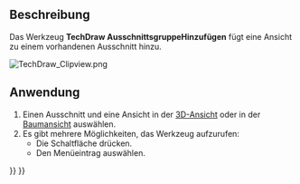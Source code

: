 <languages/>

{{Docnav/de
|
|
|[[TechDraw_Workbench/de|TechDraw]]
|IconL=
|IconR=
|IconC=Workbench_TechDraw.svg
}}

{{VeryImportantMessage|Dieses Werkzeug ist veraltet und wird in {{VersionPlus/de|1.0}} nicht mehr enthalten sein.<br>Ansichten können jetzt mit Ziehen und Ablegen zwischen [[TechDraw_ClipGroup/de|Ausschnittsgruppen]] in der [[Tree_View/de|Baumansicht]] verschoben werden.}}

{{GuiCommand/de
|Name=TechDraw ClipGroupAdd
|Name/de=TechDraw AusschnittsgruppeHinzufügen
|MenuLocation=TechDraw→ Clipped Views → Ansicht zu Ausschnittsgruppe hinzufügen
|Workbenches=[[TechDraw_Workbench/de|TechDraw]]
|SeeAlso=
}}

<span id="Description"></span>
==Beschreibung== 

Das Werkzeug '''TechDraw AusschnittsgruppeHinzufügen''' fügt eine Ansicht zu einem vorhandenen Ausschnitt hinzu. 

[[Image:TechDraw Clipview.png]]
{{Caption|Ausschnittfenster, das verschiedene vorhandene Ansichten beschneidet}}

<span id="Usage"></span>
==Anwendung== 

# Einen Ausschnitt und eine Ansicht in der [[3D_View/de|3D-Ansicht]] oder in der [[Tree_View/de|Baumansicht]] auswählen.
# Es gibt mehrere Möglichkeiten, das Werkzeug aufzurufen:
#* Die Schaltfläche {{Button|[[Image:TechDraw_ClipGroupAdd.svg|16px]] [[TechDraw_ClipGroupAdd/de|Ansicht zu Ausschnittsgruppe hinzufügen]]}} drücken.
#* Den Menüeintrag {{MenuCommand|TechDraw → Clipped Views → [[Image:TechDraw_ClipGroupAdd.svg|16px]] Ansicht zu Ausschnittsgruppe hinzufügen}} auswählen.


{{Docnav/de
|
|
|[[TechDraw_Workbench/de|TechDraw]]
|IconL=
|IconR=
|IconC=Workbench_TechDraw.svg
}}

{{TechDraw Tools navi{{#translation:}}}}
{{Userdocnavi{{#translation:}}}}
{{clear}}